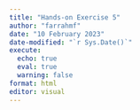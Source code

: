 ```yaml
---
title: "Hands-on Exercise 5"
author: "farrahmf"
date: "10 February 2023"
date-modified: "`r Sys.Date()`"
execute: 
  echo: true
  eval: true
  warning: false
format: html
editor: visual
---
```

